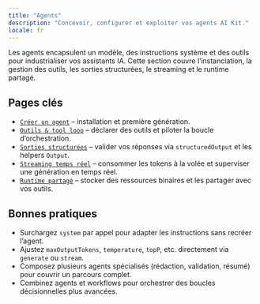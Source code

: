 ```yaml
---
title: "Agents"
description: "Concevoir, configurer et exploiter vos agents AI Kit."
locale: fr
---
```


Les agents encapsulent un modèle, des instructions système et des outils pour industrialiser vos assistants IA. Cette section couvre l’instanciation, la gestion des outils, les sorties structurées, le streaming et le runtime partagé.

## Pages clés

- [`Créer un agent`](/fr/getting-started/first-agent) – installation et première génération.
- [`Outils & tool loop`](/fr/agents/tools) – déclarer des outils et piloter la boucle d’orchestration.
- [`Sorties structurées`](/fr/agents/structured-output) – valider vos réponses via `structuredOutput` et les helpers `Output`.
- [`Streaming temps réel`](/fr/agents/streaming) – consommer les tokens à la volée et superviser une génération en temps réel.
- [`Runtime partagé`](/fr/agents/runtime) – stocker des ressources binaires et les partager avec vos outils.

## Bonnes pratiques

- Surchargez `system` par appel pour adapter les instructions sans recréer l’agent.
- Ajustez `maxOutputTokens`, `temperature`, `topP`, etc. directement via `generate` ou `stream`.
- Composez plusieurs agents spécialisés (rédaction, validation, résumé) pour couvrir un parcours complet.
- Combinez agents et workflows pour orchestrer des boucles décisionnelles plus avancées.
